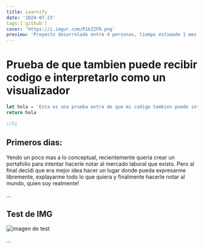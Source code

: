 ---
title: Learnify
date: '2024-07-23'
tags:['github']
cover: 'https://i.imgur.com/R1kZZFR.png'
preview: 'Proyecto desarrolado entre 4 personas, tiempo estimado 1 mes'
---

# Prueba de que tambien puede recibir codigo e interpretarlo como un visualizador

```ts
let hola = 'Esta es una prueba extra de que mi codigo tambien puede interpretar esto'
return hola

//Si

```

## Primeros dias:

Yendo un poco mas a lo conceptual, recientemente queria crear un portafolio para intentar hacerle notar al mercado laboral que existo.
Pero al final decidi que era mejor idea hacer un lugar donde pueda expresarme libremente, explayarme todo lo que quiera y finalmente 
hacerle notar al mundo, quien soy realmente!

...


## Test de IMG

![imagen de test](https://images.pexels.com/photos/1779487/pexels-photo-1779487.jpeg?auto=compress&cs=tinysrgb&w=1260&h=750&dpr=1)

...
